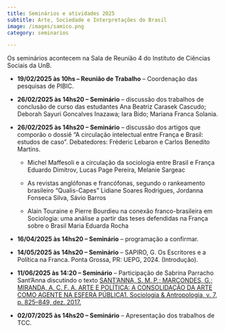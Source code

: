 ```yaml
---
title: Seminários e atividades 2025
subtitle: Arte, Sociedade e Interpretações do Brasil
image: /images/samico.png
category: seminarios

---
```


Os seminários acontecem na Sala de Reunião 4 do Instituto de Ciências Sociais da UnB.
 
* **19/02/2025 às 10hs -- Reunião de Trabalho** -- Coordenação das pesquisas de PIBIC.

* **26/02/2025 às 14hs20 -- Seminário** -- discussão dos trabalhos de conclusão de curso das estudantes Ana Beatriz Carasek Cascudo; Deborah Sayuri Goncalves Inazawa; Iara Bido; Mariana Franca Solania.

* **26/02/2025 às 14hs20 -- Seminário** -- discussão dos artigos que comporão o dossiê  "A circulação intelectual entre França e Brasil: estudos de caso". Debatedores: Fréderic Lebaron e Carlos Benedito Martins.

    - Michel Maffesoli e a circulação da sociologia entre Brasil e França
        Eduardo Dimitrov, Lucas Page Pereira, Melanie Sargeac

    - As revistas anglófonas e francófonas, segundo o rankeamento brasileiro “Qualis-Capes”
        Lidiane Soares Rodrigues, Jordanna Fonseca Silva, Sávio Barros

    - Alain Touraine e Pierre Bourdieu na conexão franco-brasileira em Sociologia: uma análise a partir das teses defendidas na França sobre o Brasil
        Maria Eduarda Rocha


* **16/04/2025 às 14hs20 -- Seminário** -- programação a confirmar.
		
* **14/05/2025 às 14hs20 -- Seminário** -- SAPIRO, G. Os Escritores e a Política na Franca. Ponta Grossa, PR: UEPG, 2024. (Introdução).


* **11/06/2025 às 14:20 -- Seminário** -- Participação de Sabrina Parracho Sant'Anna discutindo o texto [SANT’ANNA, S. M. P.; MARCONDES, G.; MIRANDA, A. C. F. A. ARTE E POLÍTICA: A CONSOLIDAÇÃO DA ARTE COMO AGENTE NA ESFERA PÚBLICA1. Sociologia & Antropologia, v. 7, p. 825–849, dez. 2017.](https://www.scielo.br/j/sant/a/cZ8MD5qQG9mKyqTk5Cy8S5g/?lang=pt)


* **02/07/2025 às 14hs20 -- Seminário** -- Apresentação dos trabalhos de TCC.